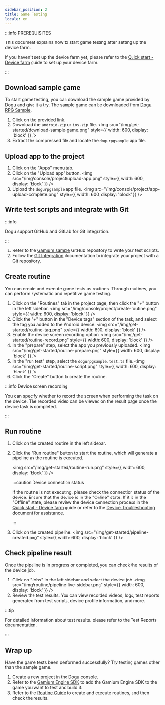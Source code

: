 ```yaml
---
sidebar_position: 2
title: Game Testing
locale: en
---
```


:::info PREREQUISITES

This document explains how to start game testing after setting up the device farm.

If you haven't set up the device farm yet, please refer to the [Quick start - Device farm](/get-started/tutorials/game/device-farm) guide to set up your device farm.

:::

## Download sample game

To start game testing, you can download the sample game provided by Dogu and give it a try.
The sample game can be downloaded from [Dogu RPG Sample](https://github.com/dogu-team/gamium-unity-samples/releases?q=DoguRpgSample&expanded=true).

1. Click on the provided link.
2. Download the `android.zip` or `ios.zip` file.
   <img
     src="/img/get-started/download-sample-game.png"
     style={{ width: 600, display: 'block' }}
   />
3. Extract the compressed file and locate the `dogurpgsample` app file.

## Upload app to the project

1. Click on the "Apps" menu tab.
2. Click on the "Upload app" button.
   <img
     src="/img/console/project/upload-app.png"
     style={{ width: 600, display: 'block' }}
   />
3. Upload the `dogurpgsample` app file.
   <img
     src="/img/console/project/app-upload-complete.png"
     style={{ width: 600, display: 'block' }}
   />

## Write test scripts and integrate with Git

:::info

Dogu support GitHub and GitLab for Git integration.

:::

1. Refer to the [Gamium sample](https://github.com/dogu-team/dogu-examples/tree/main/typescript/gamium) GitHub repository to write your test scripts.
2. Follow the [Git Integration](/management/project/git-integration) documentation to integrate your project with a Git repository.

## Create routine

You can create and execute game tests as routines. Through routines, you can perform systematic and repetitive game testing.

1. Click on the "Routines" tab in the project page, then click the "+" button in the left sidebar.
   <img
     src="/img/console/project/create-routine.png"
     style={{ width: 600, display: 'block' }}
   />
2. Click the "+" button in the "Device tags" section of the task, and select the tag you added to the Android device.
   <img
     src="/img/get-started/routine-tag.png"
     style={{ width: 600, display: 'block' }}
   />
3. Enable the device screen recording option.
   <img
     src="/img/get-started/routine-record.png"
     style={{ width: 600, display: 'block' }}
   />
4. In the "prepare" step, select the app you previously uploaded.
   <img
     src="/img/get-started/routine-prepare.png"
     style={{ width: 600, display: 'block' }}
   />
5. In the "run test" step, select the `dogurpgsample.test.ts` file.
   <img
     src="/img/get-started/routine-script.png"
     style={{ width: 600, display: 'block' }}
   />
6. Click the "Create" button to create the routine.

:::info Device screen recording

You can specify whether to record the screen when performing the task on the device. The recorded video can be viewed on the result page once the device task is completed.

:::

## Run routine

1. Click on the created routine in the left sidebar.
2. Click the "Run routine" button to start the routine, which will generate a pipeline as the routine is executed.

   <img
     src="/img/get-started/routine-run.png"
     style={{ width: 600, display: 'block' }}
   />
   <br />

   :::caution Device connection status

   If the routine is not executing, please check the connection status of the device. Ensure that the device is in the "Online" state. If it is in the "Offline" state, please review the device connection process in the [Quick start - Device farm](/get-started/tutorials/game/device-farm) guide or refer to the [Device Troubleshooting](/device-farm/device/trouble-shooting) document for assistance.

   :::

3. Click on the created pipeline.
   <img
     src="/img/get-started/pipeline-created.png"
     style={{ width: 600, display: 'block' }}
   />

## Check pipeline result

Once the pipeline is in progress or completed, you can check the results of the device job.

1. Click on "Jobs" in the left sidebar and select the device job.
   <img
     src="/img/routine/pipeline-live-sidebar.png"
     style={{ width: 600, display: 'block' }}
   />
2. Review the test results. You can view recorded videos, logs, test reports generated from test scripts, device profile information, and more.

:::tip

For detailed information about test results, please refer to the [Test Reports](/test-report) documentation.

:::

## Wrap up

Have the game tests been performed successfully? Try testing games other than the sample game.

1. Create a new project in the Dogu console.
2. Refer to the [Gamium Engine SDK](https://gamium.dogutech.io/docs/engine/unity/project-configuration) to add the Gamium Engine SDK to the game you want to test and build it.
3. Refer to the [Routine Guide](/routine/routines) to create and execute routines, and then check the results.
